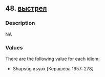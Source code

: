 ## 48. <a href =  'https://agricolamz.github.io/The_Circassian_Isoglosses_Database/48.html'>выстрел</a>
### Description

NA


### Values
There are the following value for each idiom:

* Shapsug къуах [Керашева 1957: 278]

